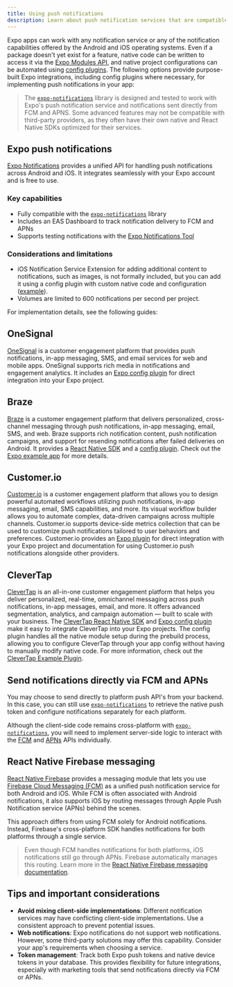 ```yaml
---
title: Using push notifications
description: Learn about push notification services that are compatible with Expo and React Native apps.
---
```




Expo apps can work with any notification service or any of the notification capabilities offered by the Android and iOS operating systems. Even if a package doesn't yet exist for a feature, native code can be written to access it via the [Expo Modules API](/modules/overview/), and native project configurations can be automated using [config plugins](/config-plugins/introduction/). The following options provide purpose-built Expo integrations, including config plugins where necessary, for implementing push notifications in your app:

> The [`expo-notifications`](/versions/latest/sdk/notifications/) library is designed and tested to work with Expo's push notification service and notifications sent directly from FCM and APNS. Some advanced features may not be compatible with third-party providers, as they often have their own native and React Native SDKs optimized for their services.

## Expo push notifications

[Expo Notifications](/versions/latest/sdk/notifications/) provides a unified API for handling push notifications across Android and iOS. It integrates seamlessly with your Expo account and is free to use.

### Key capabilities

- Fully compatible with the [`expo-notifications`](/versions/latest/sdk/notifications/) library
- Includes an EAS Dashboard to track notification delivery to FCM and APNs
- Supports testing notifications with the [Expo Notifications Tool](https://expo.dev/notifications)

### Considerations and limitations

- iOS Notification Service Extension for adding additional content to notifications, such as images, is not formally included, but you can add it using a config plugin with custom native code and configuration ([example](https://github.com/expo/expo/pull/36202)).
- Volumes are limited to 600 notifications per second per project.

For implementation details, see the following guides:

<BoxLink
  title="Expo push notifications overview"
  description="Learn more about Expo push notifications."
  href="/push-notifications/overview"
  Icon={NotificationBoxIcon}
/>

<BoxLink
  title="Expo Notifications server-side SDK options"
  description="Learn more about sending push notifications using a server."
  href="/push-notifications/sending-notifications/#send-push-notifications-using-a-servers"
  Icon={NotificationBoxIcon}
/>

## OneSignal

[OneSignal](https://onesignal.com/) is a customer engagement platform that provides push notifications, in-app messaging, SMS, and email services for web and mobile apps. OneSignal supports rich media in notifications and engagement analytics. It includes an [Expo config plugin](https://github.com/OneSignal/onesignal-expo-plugin) for direct integration into your Expo project.

<BoxLink
  title="OneSignal Expo SDK Setup"
  description="Follow this guide for a step-by-step setup on how to integrate OneSignal in your Expo project."
  href="https://documentation.onesignal.com/docs/react-native-expo-sdk-setup"
  Icon={BookOpen02Icon}
/>

## Braze

[Braze](https://www.braze.com/) is a customer engagement platform that delivers personalized, cross-channel messaging through push notifications, in-app messaging, email, SMS, and web. Braze supports rich notification content, push notification campaigns, and support for resending notifications after failed deliveries on Android. It provides a [React Native SDK](https://github.com/braze-inc/braze-react-native-sdk) and a [config plugin](https://github.com/braze-inc/braze-expo-plugin/tree/main). Check out the [Expo example app](https://github.com/braze-inc/braze-expo-plugin/tree/main/example) for more details.

<BoxLink
  title="Braze Expo Setup"
  description="Follow this guide for a step-by-step setup on how to integrate Braze in your Expo project."
  href="https://www.braze.com/docs/developer_guide/platforms/react_native/sdk_integration"
  Icon={BookOpen02Icon}
/>

## Customer.io

[Customer.io](http://Customer.io) is a customer engagement platform that allows you to design powerful automated workflows utilizing push notifications, in-app messaging, email, SMS capabilities, and more. Its visual workflow builder allows you to automate complex, data-driven campaigns across multiple channels. Customer.io supports device-side metrics collection that can be used to customize push notifications tailored to user behaviors and preferences. Customer.io provides an [Expo plugin](https://github.com/customerio/customerio-expo-plugin) for direct integration with your Expo project and documentation for using Customer.io push notifications alongside other providers.

<BoxLink
  title="Customer.io Expo Quick Start Guide"
  description="Follow this guide for a step-by-step setup on how to integrate Customer.io in your Expo project."
  href="https://docs.customer.io/sdk/expo/quick-start-guide/"
  Icon={BookOpen02Icon}
/>

## CleverTap

[CleverTap](https://clevertap.com/) is an all-in-one customer engagement platform that helps you deliver personalized, real-time, omnichannel messaging across push notifications, in-app messages, email, and more. It offers advanced segmentation, analytics, and campaign automation &mdash; built to scale with your business. The [CleverTap React Native SDK](https://developer.clevertap.com/docs/react-native) and [Expo config plugin](https://github.com/CleverTap/clevertap-expo-plugin) make it easy to integrate CleverTap into your Expo projects. The config plugin handles all the native module setup during the prebuild process, allowing you to configure CleverTap through your app config without having to manually modify native code. For more information, check out the [CleverTap Example Plugin](https://github.com/CleverTap/clevertap-expo-plugin/tree/main/CTExample).

<BoxLink
  title="CleverTap Expo Plugin Docs"
  description="Follow this guide to set up CleverTap in your Expo or React Native project."
  href="https://developer.clevertap.com/docs/clevertap-expo-plugin"
  Icon={BookOpen02Icon}
/>

## Send notifications directly via FCM and APNs

You may choose to send directly to platform push API's from your backend. In this case, you can still use [`expo-notifications`](/versions/latest/sdk/notifications/) to retrieve the native push token and configure notifications separately for each platform.

Although the client-side code remains cross-platform with [`expo-notifications`](/versions/latest/sdk/notifications/), you will need to implement server-side logic to interact with the [FCM](https://firebase.google.com/docs/cloud-messaging) and [APNs](https://developer.apple.com/documentation/usernotifications) APIs individually.

## React Native Firebase messaging

[React Native Firebase](https://rnfirebase.io/) provides a messaging module that lets you use [Firebase Cloud Messaging (FCM)](https://firebase.google.com/docs/cloud-messaging) as a unified push notification service for both Android and iOS. While FCM is often associated with Android notifications, it also supports iOS by routing messages through Apple Push Notification service (APNs) behind the scenes.

This approach differs from using FCM solely for Android notifications. Instead, Firebase's cross-platform SDK handles notifications for both platforms through a single service.

> Even though FCM handles notifications for both platforms, iOS notifications still go through APNs. Firebase automatically manages this routing. Learn more in the [React Native Firebase messaging documentation](https://rnfirebase.io/messaging/usage).

## Tips and important considerations

- **Avoid mixing client-side implementations**: Different notification services may have conflicting client-side implementations. Use a consistent approach to prevent potential issues.
- **Web notifications**: Expo notifications do not support web notifications. However, some third-party solutions may offer this capability. Consider your app's requirements when choosing a service.
- **Token management**: Track both Expo push tokens and native device tokens in your database. This provides flexibility for future integrations, especially with marketing tools that send notifications directly via FCM or APNs.
